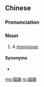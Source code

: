 {{also|猫鼬}}
==Chinese==
{{zh-forms|s=猫鼬}}

===Pronunciation===
{{zh-pron
|m=māoyòu
|c=maau1 jau6
|cat=n
}}

===Noun===
{{zh-noun}}

# A [[mongoose]].

====Synonyms====
* {{zh-l|獴|tr=méng}}

{{attention|zh}}

[[mg:貓鼬]]
[[ro:貓鼬]]